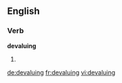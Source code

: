 ==English==

===Verb===
'''devaluing'''

# {{present participle of|devalue}}

[[de:devaluing]]
[[fr:devaluing]]
[[vi:devaluing]]